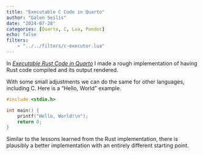```yaml
---
title: "Executable C Code in Quarto"
author: "Galen Seilis"
date: "2024-07-28"
categories: [Quarto, C, Lua, Pandoc]
echo: false
filters:
    - "../../filters/c-executor.lua"
---
```


In [*Executable Rust Code in Quarto*](https://galenseilis.github.io/blog/posts/rust-execution-for-quarto/) I made a rough implementation of having Rust code compiled and its output rendered.

With some small adjustments we can do the same for other languages, including C. Here is a "Hello, World" example.

```c
#include <stdio.h>

int main() {
    printf("Hello, World!\n");
    return 0;
}
```

Similar to the lessons learned from the Rust implementation, there is plausibly a better implementation with an entirely different starting point.
